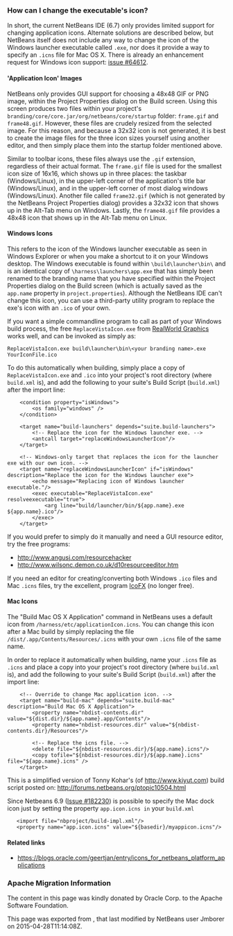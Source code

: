 <!--

    Licensed to the Apache Software Foundation (ASF) under one
    or more contributor license agreements.  See the NOTICE file
    distributed with this work for additional information
    regarding copyright ownership.  The ASF licenses this file
    to you under the Apache License, Version 2.0 (the
    "License"); you may not use this file except in compliance
    with the License.  You may obtain a copy of the License at

      http://www.apache.org/licenses/LICENSE-2.0

    Unless required by applicable law or agreed to in writing,
    software distributed under the License is distributed on an
    "AS IS" BASIS, WITHOUT WARRANTIES OR CONDITIONS OF ANY
    KIND, either express or implied.  See the License for the
    specific language governing permissions and limitations
    under the License.

-->

===How can I change the executable's icon?===

In short, the current NetBeans IDE (6.7) only provides limited support for changing application icons. Alternate solutions are described below, but NetBeans itself does not include any way to change the icon of the Windows launcher executable called <tt><your branding name>.exe</tt>, nor does it provide a way to specify an <tt>.icns</tt> file for Mac OS X. There is already an enhancement request for Windows icon support: [http://www.netbeans.org/nonav/issues/show_bug.cgi?id=64612 issue #64612].

===='Application Icon' Images====
NetBeans only provides GUI support for choosing a 48x48 GIF or PNG image, within the Project Properties dialog on the Build screen. Using this screen produces two files within your project's <tt>branding/core/core.jar/org/netbeans/core/startup</tt> folder: <tt>frame.gif</tt> and <tt>frame48.gif</tt>. However, these files are crudely resized from the selected image. For this reason, and because a 32x32 icon is not generated, it is best to create the image files for the three icon sizes yourself using another editor, and then simply place them into the startup folder mentioned above.

Similar to toolbar icons, these files always use the <tt>.gif</tt> extension, regardless of their actual format. The <tt>frame.gif</tt> file is used for the smallest icon size of 16x16, which shows up in three places: the taskbar (Windows/Linux), in the upper-left corner of the application's title bar (Windows/Linux), and in the upper-left corner of most dialog windows (Windows/Linux). Another file called <tt>frame32.gif</tt> (which is not generated by the NetBeans Project Properties dialog) provides a 32x32 icon that shows up in the Alt-Tab menu on Windows. Lastly, the <tt>frame48.gif</tt> file provides a 48x48 icon that shows up in the Alt-Tab menu on Linux.

====Windows Icons====
This refers to the icon of the Windows launcher executable as seen in Windows Explorer or when you make a shortcut to it on your Windows desktop. The Windows executable is found within <tt><your project>\build\launcher\bin\</tt> and is an identical copy of <tt><NetBeans install location>\harness\launchers\app.exe</tt> that has simply been renamed to the branding name that you have specified within the Project Properties dialog on the Build screen (which is actually saved as the <tt>app.name</tt> property in <tt>project.properties</tt>). Although the NetBeans IDE can't change this icon, you can use a third-party utility program to replace the exe's icon with an <tt>.ico</tt> of your own.

If you want a simple commandline program to call as part of your Windows build process, the free <tt>ReplaceVistaIcon.exe</tt> from [http://www.rw-designer.com/compile-vista-icon  RealWorld Graphics] works well, and can be invoked as simply as:
<pre>ReplaceVistaIcon.exe build\launcher\bin\<your branding name>.exe YourIconFile.ico</pre>

To do this automatically when building, simply place a copy of <tt>ReplaceVistaIcon.exe</tt> and <tt><your branding name>.ico</tt> into your project's root directory (where <tt>build.xml</tt> is), and add the following to your suite's Build Script (<tt>build.xml</tt>) after the import line:
<pre>
	<condition property="isWindows">
		<os family="windows" />
	</condition>

	<target name="build-launchers" depends="suite.build-launchers">
		<!-- Replace the icon for the Windows launcher exe. -->
		<antcall target="replaceWindowsLauncherIcon"/>
	</target>

	<!-- Windows-only target that replaces the icon for the launcher exe with our own icon. -->
	<target name="replaceWindowsLauncherIcon" if="isWindows" description="Replace the icon for the Windows launcher exe">
		<echo message="Replacing icon of Windows launcher executable."/>
		<exec executable="ReplaceVistaIcon.exe" resolveexecutable="true">
			<arg line="build/launcher/bin/${app.name}.exe ${app.name}.ico"/>
		</exec>
	</target>
</pre>

If you would prefer to simply do it manually and need a GUI resource editor, try the free programs:
* http://www.angusj.com/resourcehacker
* http://www.wilsonc.demon.co.uk/d10resourceeditor.htm

If you need an editor for creating/converting both Windows <tt>.ico</tt> files and Mac <tt>.icns</tt> files, try the excellent, program [http://icofx.ro/ IcoFX] (no longer free). 

====Mac Icons====
The "Build Mac OS X Application" command in NetBeans uses a default icon from <tt><NetBeans install location>/harness/etc/applicationIcon.icns</tt>.
You can change this icon after a Mac build by simply replacing the file <tt><your project>/dist/<your branding name>.app/Contents/Resources/<your branding name>.icns</tt> with your own <tt>.icns</tt> file of the same name.

In order to replace it automatically when building, name your <tt>.icns</tt> file as <tt><your branding name>.icns</tt> and place a copy into your project's root directory (where <tt>build.xml</tt> is), and add the following to your suite's Build Script (<tt>build.xml</tt>) after the import line:
<pre>
	<!-- Override to change Mac application icon. -->
	<target name="build-mac" depends="suite.build-mac" description="Build Mac OS X Application">
		<property name="nbdist-contents.dir" value="${dist.dir}/${app.name}.app/Contents"/>
		<property name="nbdist-resources.dir" value="${nbdist-contents.dir}/Resources"/>

		<!-- Replace the icns file. -->
		<delete file="${nbdist-resources.dir}/${app.name}.icns"/>
		<copy tofile="${nbdist-resources.dir}/${app.name}.icns" file="${app.name}.icns" />
	</target>
</pre>

This is a simplified version of Tonny Kohar's (of http://www.kiyut.com) build script posted on: http://forums.netbeans.org/ptopic10504.html

Since Netbeans 6.9 ([http://netbeans.org/bugzilla/show_bug.cgi?id=182230+&x=23&y=2 Issue #182230]) is possible to specify the Mac dock icon just by setting the property <tt>app.icon.icns in</tt> your <tt>build.xml</tt>

<pre>
   <import file="nbproject/build-impl.xml"/>
   <property name="app.icon.icns" value="${basedir}/myappicon.icns"/>
</pre>
====Related links====
* https://blogs.oracle.com/geertjan/entry/icons_for_netbeans_platform_applications

===Apache Migration Information===

The content in this page was kindly donated by Oracle Corp. to the
Apache Software Foundation.

This page was exported from , 
that last modified by NetBeans user Jmborer 
on 2015-04-28T11:14:08Z.

